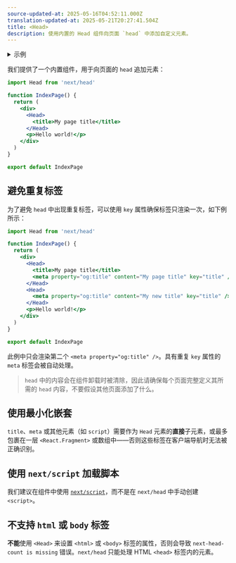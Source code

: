 ```yaml
---
source-updated-at: 2025-05-16T04:52:11.000Z
translation-updated-at: 2025-05-21T20:27:41.504Z
title: <Head>
description: 使用内置的 Head 组件向页面 `head` 中添加自定义元素。
---
```


<details>
  <summary>示例</summary>

- [Head 元素](https://github.com/vercel/next.js/tree/canary/examples/head-elements)
- [布局组件](https://github.com/vercel/next.js/tree/canary/examples/layout-component)

</details>

我们提供了一个内置组件，用于向页面的 `head` 追加元素：

```jsx
import Head from 'next/head'

function IndexPage() {
  return (
    <div>
      <Head>
        <title>My page title</title>
      </Head>
      <p>Hello world!</p>
    </div>
  )
}

export default IndexPage
```

## 避免重复标签

为了避免 `head` 中出现重复标签，可以使用 `key` 属性确保标签只渲染一次，如下例所示：

```jsx
import Head from 'next/head'

function IndexPage() {
  return (
    <div>
      <Head>
        <title>My page title</title>
        <meta property="og:title" content="My page title" key="title" />
      </Head>
      <Head>
        <meta property="og:title" content="My new title" key="title" />
      </Head>
      <p>Hello world!</p>
    </div>
  )
}

export default IndexPage
```

此例中只会渲染第二个 `<meta property="og:title" />`。具有重复 `key` 属性的 `meta` 标签会被自动处理。

> `head` 中的内容会在组件卸载时被清除，因此请确保每个页面完整定义其所需的 `head` 内容，不要假设其他页面添加了什么。

## 使用最小化嵌套

`title`、`meta` 或其他元素（如 `script`）需要作为 `Head` 元素的**直接**子元素，或最多包裹在一层 `<React.Fragment>` 或数组中——否则这些标签在客户端导航时无法被正确识别。

## 使用 `next/script` 加载脚本

我们建议在组件中使用 [`next/script`](/docs/pages/building-your-application/optimizing/scripts)，而不是在 `next/head` 中手动创建 `<script>`。

## 不支持 `html` 或 `body` 标签

**不能**使用 `<Head>` 来设置 `<html>` 或 `<body>` 标签的属性，否则会导致 `next-head-count is missing` 错误。`next/head` 只能处理 HTML `<head>` 标签内的元素。